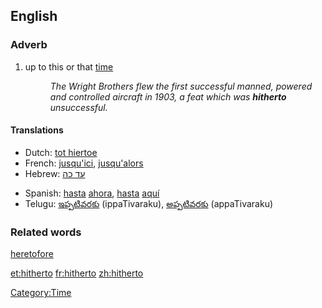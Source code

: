 ==English==
===Adverb===
# up to this or that [[time]] <!--(used frequently in [[legal]] papers).-->
#:''The Wright Brothers flew the first successful manned, powered and controlled aircraft in 1903, a feat which was '''hitherto''' unsuccessful.''

====Translations====
{{top}}
*Dutch: [[tot hiertoe]]
*French: [[jusqu'ici]], [[jusqu'alors]]
*Hebrew: [[עד כה]]
{{mid}}
*Spanish: [[hasta]] [[ahora]], [[hasta]] [[aquí]]
*Telugu: [[ఇప్పటివరకు]] (ippaTivaraku), [[అప్పటివరకు]] (appaTivaraku)
{{bottom}}

===Related words===
[[heretofore]]

[[Category:Time]]

[[et:hitherto]]
[[fr:hitherto]]
[[zh:hitherto]]